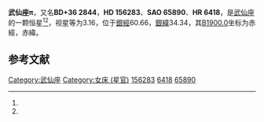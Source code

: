 {{Starbox begin
| name = 武仙座π
}}
{{Starbox observe
| epoch = [[J2000.0|J2000.0]]
| constell = [[武仙座|武仙座]]<ref name=SIMBAD>{{cite web
 | url=http://simbad.u-strasbg.fr/simbad/sim-id?Ident=HR+6418
 | title=Pulsating variable Star
 | publisher=Centre de Données astronomiques de Strasbourg
 | work=SIMBAD
 | accessdate=2012-07-13
 | archive-date=2016-03-15
 | archive-url=https://web.archive.org/web/20160315124608/http://simbad.u-strasbg.fr/simbad/sim-id?Ident=HR+6418
 | dead-url=no
 }}</ref><ref name=DATA>{{cite web
 | url=http://vizier.u-strasbg.fr/viz-bin/VizieR-5?-out.add=.&-source=5050&-corr=PK=HR&-out.max=9999&HR=6418
 | title=VizieR Detailed Page
 | accessdate=2012-07-13
 | archive-date=2016-03-05
 | archive-url=https://web.archive.org/web/20160305002611/http://vizier.u-strasbg.fr/viz-bin/VizieR-5?-out.add=.&-source=5050&-corr=PK=HR&-out.max=9999&HR=6418
 | dead-url=no
 }}</ref>
| 星官 = [[女床|女床]]（[[天市垣|天市垣]]）
| ra = {{RA|17|15|2.8}}<ref name=SIMBAD /><ref name=DATA />
| dec = {{DEC|+36|48|33}}<ref name=SIMBAD /><ref name=DATA />
| appmag_v = 3.16<ref name=SIMBAD /><ref name=DATA />
}}
{{Starbox character
| class = K3IIab<ref name=SIMBAD /><ref name=DATA />
| b-v = 1.44<ref name=SIMBAD /><ref name=DATA />
| u-b = 1.66<ref name=SIMBAD /><ref name=DATA />
| r-i = 0.72<ref name=SIMBAD /><ref name=DATA />
| variable = 
}}
{{Starbox astrometry
| radial_v = 1.66
| prop_mo_ra = -26
| parallax = 0.025
| p_error = 
}}
{{Starbox catalog
| names =BD+36 2844，[[SAO星表|SAO]] 65890，[[HD星表|HD]] 156283，[[HR星表|HR]] 6418}}
{{Starbox reference |Simbad=HR+6418}}
{{Starbox end}}

'''武仙座π'''，又名'''BD+36 2844'''，'''HD 156283'''、'''SAO 65890'''、'''HR 6418'''，是[[武仙座|武仙座]]的一颗恒星<ref name=SIMBAD /><ref name=DATA />，视星等为3.16，位于[[銀道座標系|銀經]]60.66，[[銀道座標系|銀緯]]34.34，其[[B1900.0|B1900.0]]坐标为赤經{{RA|17|11|33.8}}，赤緯{{DEC|+36|34.34|18}}。

== 参考文献 ==
{{reflist}}

{{star-stub}}

{{武仙座恒星}}
[[Category:武仙座|Category:武仙座]]
[[Category:女床_(星官)|Category:女床 (星官)]]
[[Category:HD和HDE天體|156283]]
[[Category:HR天體|6418]]
[[Category:SAO天體|65890]]